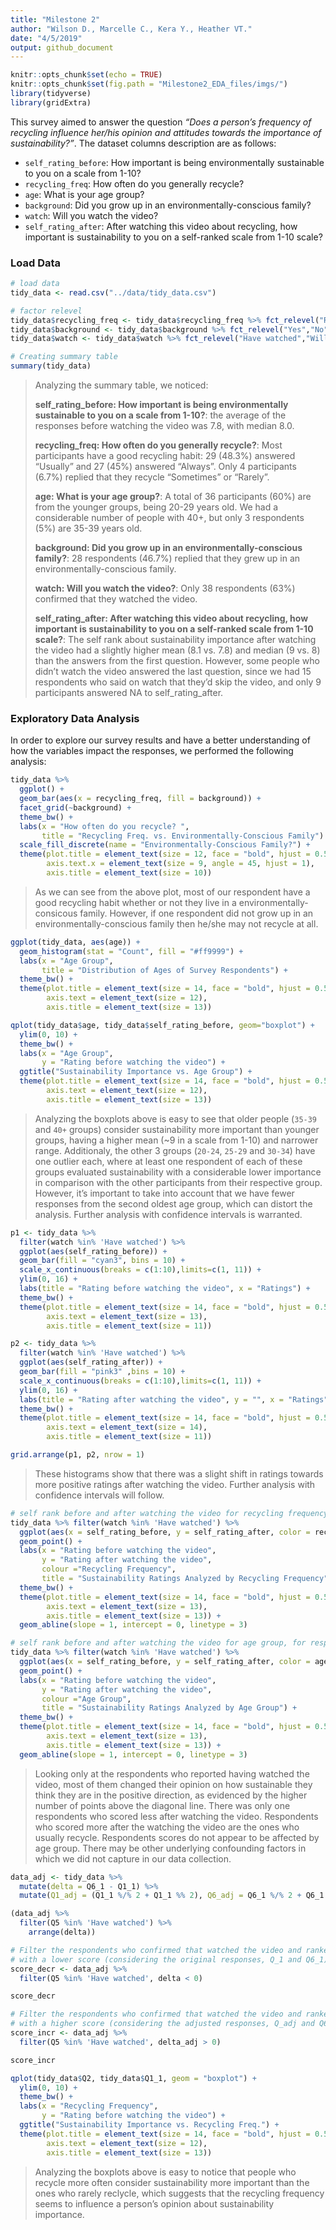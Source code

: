 ```yaml
---
title: "Milestone 2"
author: "Wilson D., Marcelle C., Kera Y., Heather VT."
date: "4/5/2019"
output: github_document
---
```


```r
knitr::opts_chunk$set(echo = TRUE)
knitr::opts_chunk$set(fig.path = "Milestone2_EDA_files/imgs/")
library(tidyverse)
library(gridExtra)
```

This survey aimed to answer the question *"Does a person’s frequency of recycling influence her/his opinion and attitudes towards the importance of sustainability?"*. The dataset columns description are as follows:

  - `self_rating_before`: How important is being environmentally sustainable to you on a scale from 1-10?
  - `recycling_freq`: How often do you generally recycle?
  - `age`: What is your age group?
  - `background`: Did you grow up in an environmentally-conscious family?
  - `watch`: Will you watch the video?
  - `self_rating_after`: After watching this video about recycling, how important is sustainability to you on a self-ranked scale from 1-10 scale?

### Load Data

```r
# load data
tidy_data <- read.csv("../data/tidy_data.csv")

# factor relevel
tidy_data$recycling_freq <- tidy_data$recycling_freq %>% fct_relevel("Rarely","Sometimes","Usually","Always")
tidy_data$background <- tidy_data$background %>% fct_relevel("Yes","No")
tidy_data$watch <- tidy_data$watch %>% fct_relevel("Have watched","Will pass")
```


```r
# Creating summary table
summary(tidy_data)
```

> Analyzing the summary table, we noticed:
>
> **self_rating_before: How important is being environmentally sustainable to you on a scale from 1-10?**: the average of the responses before watching the video was 7.8, with median 8.0.
>
> **recycling_freq: How often do you generally recycle?**: Most participants have a good recycling habit: 29 (48.3%) answered "Usually" and 27 (45%) answered "Always". Only 4 participants (6.7%) replied that they recycle "Sometimes" or "Rarely".
>
> **age: What is your age group?**: A total of 36 participants (60%) are from the younger groups, being 20-29 years old. We had a considerable number of people with 40+, but only 3 respondents (5%) are 35-39 years old.
>
> **background: Did you grow up in an environmentally-conscious family?**: 28 respondents (46.7%) replied that they grew up in an environmentally-conscious family.
>
> **watch: Will you watch the video?**: Only 38 respondents (63%) confirmed that they watched the video.
>
> **self_rating_after: After watching this video about recycling, how important is sustainability to you on a self-ranked scale from 1-10 scale?**: The self rank about sustainability importance after watching the video had a slightly higher mean (8.1 vs. 7.8) and median (9 vs. 8) than the answers from the first question. However, some people who didn't watch the video answered the last question, since we had 15 respondents who said on watch that they'd skip the video, and only 9 participants answered NA to self_rating_after.

### Exploratory Data Analysis

In order to explore our survey results and have a better understanding of how the variables impact the responses, we performed the following analysis:

```r
tidy_data %>%
  ggplot() +
  geom_bar(aes(x = recycling_freq, fill = background)) +
  facet_grid(~background) +
  theme_bw() +
  labs(x = "How often do you recycle? ",
       title = "Recycling Freq. vs. Environmentally-Conscious Family") +
  scale_fill_discrete(name = "Environmentally-Conscious Family?") +
  theme(plot.title = element_text(size = 12, face = "bold", hjust = 0.5),
        axis.text.x = element_text(size = 9, angle = 45, hjust = 1),
        axis.title = element_text(size = 10))
```

> As we can see from the above plot, most of our respondent have a good recycling habit whether or not they live in a environmentally-consicous family. However, if one respondent did not grow up in an environmentally-conscious family then he/she may not recycle at all.

```R
ggplot(tidy_data, aes(age)) +
  geom_histogram(stat = "Count", fill = "#ff9999") +
  labs(x = "Age Group",
       title = "Distribution of Ages of Survey Respondents") +
  theme_bw() +
  theme(plot.title = element_text(size = 14, face = "bold", hjust = 0.5),
        axis.text = element_text(size = 12),
        axis.title = element_text(size = 13))

```

```r
qplot(tidy_data$age, tidy_data$self_rating_before, geom="boxplot") +
  ylim(0, 10) +
  theme_bw() +
  labs(x = "Age Group",
       y = "Rating before watching the video") +
  ggtitle("Sustainability Importance vs. Age Group") +
  theme(plot.title = element_text(size = 14, face = "bold", hjust = 0.5),
        axis.text = element_text(size = 12),
        axis.title = element_text(size = 13))
```


> Analyzing the boxplots above is easy to see that older people (`35-39` and `40+` groups) consider sustainability more important than younger groups, having a higher mean (~9 in a scale from 1-10) and narrower range. Additionaly, the other 3 groups (`20-24`, `25-29` and `30-34`) have one outlier each, where at least one respondent of each of these groups evaluated sustainability with a considerable lower importance in comparison with the other participants from their respective group. However, it's important to take into account that we have fewer responses from the second oldest age group, which can distort the analysis. Further analysis with confidence intervals is warranted.

```r
p1 <- tidy_data %>%
  filter(watch %in% 'Have watched') %>%
  ggplot(aes(self_rating_before)) +
  geom_bar(fill = "cyan3", bins = 10) +
  scale_x_continuous(breaks = c(1:10),limits=c(1, 11)) +
  ylim(0, 16) +
  labs(title = "Rating before watching the video", x = "Ratings") +
  theme_bw() +
  theme(plot.title = element_text(size = 14, face = "bold", hjust = 0.5),
        axis.text = element_text(size = 13),
        axis.title = element_text(size = 11))

p2 <- tidy_data %>%
  filter(watch %in% 'Have watched') %>%
  ggplot(aes(self_rating_after)) +
  geom_bar(fill = "pink3" ,bins = 10) +
  scale_x_continuous(breaks = c(1:10),limits=c(1, 11)) +
  ylim(0, 16) +
  labs(title = "Rating after watching the video", y = "", x = "Ratings") +
  theme_bw() +
  theme(plot.title = element_text(size = 14, face = "bold", hjust = 0.5),
        axis.text = element_text(size = 14),
        axis.title = element_text(size = 11))

grid.arrange(p1, p2, nrow = 1)
```

> These histograms show that there was a slight shift in ratings towards more positive ratings after watching the video. Further analysis with confidence intervals will follow.

```r
# self rank before and after watching the video for recycling frequency, for respondents who watched the video
tidy_data %>% filter(watch %in% 'Have watched') %>%
  ggplot(aes(x = self_rating_before, y = self_rating_after, color = recycling_freq), alpha = 0.5) +
  geom_point() +
  labs(x = "Rating before watching the video",
       y = "Rating after watching the video",
       colour ="Recycling Frequency",
       title = "Sustainability Ratings Analyzed by Recycling Frequency") +
  theme_bw() +
  theme(plot.title = element_text(size = 14, face = "bold", hjust = 0.5),
        axis.text = element_text(size = 13),
        axis.title = element_text(size = 13)) +
  geom_abline(slope = 1, intercept = 0, linetype = 3)

# self rank before and after watching the video for age group, for respondents who watched the video
tidy_data %>% filter(watch %in% 'Have watched') %>%
  ggplot(aes(x = self_rating_before, y = self_rating_after, color = age)) +
  geom_point() +
  labs(x = "Rating before watching the video",
       y = "Rating after watching the video",
       colour ="Age Group",
       title = "Sustainability Ratings Analyzed by Age Group") +
  theme_bw() +
  theme(plot.title = element_text(size = 14, face = "bold", hjust = 0.5),
        axis.text = element_text(size = 13),
        axis.title = element_text(size = 13)) +
  geom_abline(slope = 1, intercept = 0, linetype = 3)
```

> Looking only at the respondents who reported having watched the video, most of them changed their opinion on how sustainable they think they are in the positive direction, as evidenced by the higher number of points above the diagonal line. There was only one respondents who scored less after watching the video. Respondents who scored more after the watching the video are the ones who usually recycle. Respondents scores do not appear to be affected by age group. There may be other underlying confounding factors in which we did not capture in our data collection.

```r
data_adj <- tidy_data %>%
  mutate(delta = Q6_1 - Q1_1) %>%
  mutate(Q1_adj = (Q1_1 %/% 2 + Q1_1 %% 2), Q6_adj = Q6_1 %/% 2 + Q6_1 %% 2, delta_adj = Q6_adj - Q1_adj)

(data_adj %>%
  filter(Q5 %in% 'Have watched') %>%
    arrange(delta))
```

```r
# Filter the respondents who confirmed that watched the video and ranked theirselves
# with a lower score (considering the original responses, Q_1 and Q6_1) after that
score_decr <- data_adj %>%  
  filter(Q5 %in% 'Have watched', delta < 0)

score_decr
```

```r
# Filter the respondents who confirmed that watched the video and ranked theirselves
# with a higher score (considering the adjusted responses, Q_adj and Q6_adj) after that
score_incr <- data_adj %>%  
  filter(Q5 %in% 'Have watched', delta_adj > 0)

score_incr
```

```r
qplot(tidy_data$Q2, tidy_data$Q1_1, geom = "boxplot") +
  ylim(0, 10) +
  theme_bw() +
  labs(x = "Recycling Frequency",
       y = "Rating before watching the video") +
  ggtitle("Sustainability Importance vs. Recycling Freq.") +
  theme(plot.title = element_text(size = 14, face = "bold", hjust = 0.5),
        axis.text = element_text(size = 12),
        axis.title = element_text(size = 13))
```


> Analyzing the boxplots above is easy to notice that people who recycle more often consider sustainability more important than the ones who rarely reclycle, which suggests that the recycling frequency seems to influence a person's opinion about sustainability importance.
